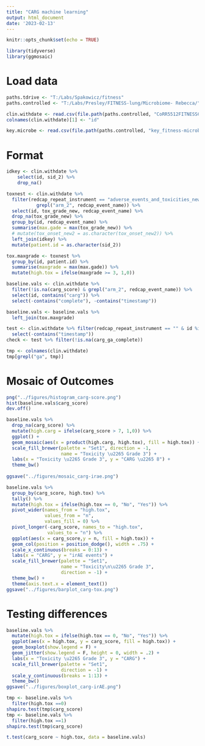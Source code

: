 ```yaml
---
title: "CARG machine learning"
output: html_document
date: '2023-02-13'
---
```


```r
knitr::opts_chunk$set(echo = TRUE)

library(tidyverse)
library(ggmosaic)
```

# Load data

```r
paths.tdrive <- "T:/Labs/Spakowicz/fitness"
paths.controlled <- "T:/Labs/Presley/FITNESS-lung/Microbiome- Rebecca/"

clin.withdate <- read.csv(file.path(paths.controlled, "CoRR5512FITNESSCalcu_DATA_2022-10-04_1152.csv"), stringsAsFactors = F)
colnames(clin.withdate)[1] <- "id"

key.microbe <- read.csv(file.path(paths.controlled, "key_fitness-microbe-clin.csv"))

```

# Format

```r
idkey <- clin.withdate %>%
    select(id, sid_2) %>%
    drop_na()
```

```r
toxnest <- clin.withdate %>%
  filter(redcap_repeat_instrument == "adverse_events_and_toxicities_new" &
           grepl("arm_2", redcap_event_name)) %>%
  select(id, tox_grade_new, redcap_event_name) %>%
  drop_na(tox_grade_new) %>%
  group_by(id, redcap_event_name) %>%
  summarise(max.gade = max(tox_grade_new)) %>%
  # mutate(tox_onset_new2 = as.character(tox_onset_new2)) %>%
  left_join(idkey) %>%
  mutate(patient.id = as.character(sid_2))

tox.maxgrade <- toxnest %>%
  group_by(id, patient.id) %>%
  summarise(maxgrade = max(max.gade)) %>%
  mutate(high.tox = ifelse(maxgrade >= 3, 1,0))

```

```r
baseline.vals <- clin.withdate %>% 
  filter(!is.na(carg_score) & grepl("arm_2", redcap_event_name)) %>%
  select(id, contains("carg")) %>%
  select(-contains("complete"), -contains("timestamp"))

baseline.vals <- baseline.vals %>%
  left_join(tox.maxgrade)
```

```r
test <- clin.withdate %>% filter(redcap_repeat_instrument == "" & id %in% baseline.vals$id) %>% select(id, redcap_event_name, contains("carg")) %>%
  select(-contains("timestamp"))
check <- test %>% filter(!is.na(carg_ga_complete))
```

```r
tmp <- colnames(clin.withdate)
tmp[grepl("ga", tmp)]
```

# Mosaic of Outcomes

```r
png("../figures/histogram_carg-score.png")
hist(baseline.vals$carg_score)
dev.off()
```

```r
baseline.vals %>%
  drop_na(carg_score) %>%
  mutate(high.carg = ifelse(carg_score > 7, 1,0)) %>%
  ggplot() +
  geom_mosaic(aes(x = product(high.carg, high.tox), fill = high.tox)) +
  scale_fill_brewer(palette = "Set1", direction = -1,
                    name = "Toxicity \u2265 Grade 3") +
  labs(x = "Toxicity \u2265 Grade 3", y = "CARG \u2265 8") +
  theme_bw()
  
ggsave("../figures/mosaic_carg-irae.png")
```

```r
baseline.vals %>%
  group_by(carg_score, high.tox) %>%
  tally() %>%
  mutate(high.tox = ifelse(high.tox == 0, "No", "Yes")) %>%
  pivot_wider(names_from = "high.tox",
              values_from = "n",
              values_fill = 0) %>%
  pivot_longer(-carg_score, names_to = "high.tox",
               values_to = "n") %>%
  ggplot(aes(x = carg_score,y = n, fill = high.tox)) +
  geom_col(position = position_dodge(), width = .75) +
  scale_x_continuous(breaks = 0:13) +
  labs(x = "CARG", y = "irAE events") +
  scale_fill_brewer(palette = "Set1", 
                    name = "Toxicity\n\u2265 Grade 3",
                    direction = -1) +
  theme_bw() +
  theme(axis.text.x = element_text())
ggsave("../figures/barplot_carg-tox.png")
```

# Testing differences

```r
baseline.vals %>%
  mutate(high.tox = ifelse(high.tox == 0, "No", "Yes")) %>%
  ggplot(aes(x = high.tox, y = carg_score, fill = high.tox)) +
  geom_boxplot(show.legend = F) +
  geom_jitter(show.legend = F, height = 0, width = .2) +
  labs(x = "Toxicity \u2265 Grade 3", y = "CARG") +
  scale_fill_brewer(palette = "Set1", 
                    direction = -1) +
  scale_y_continuous(breaks = 1:13) +
  theme_bw()
ggsave("../figures/boxplot_carg-irAE.png")
```

```r
tmp <- baseline.vals %>%
  filter(high.tox ==0)
shapiro.test(tmp$carg_score)
tmp <- baseline.vals %>%
  filter(high.tox ==1)
shapiro.test(tmp$carg_score)

t.test(carg_score ~ high.tox, data = baseline.vals)
```


